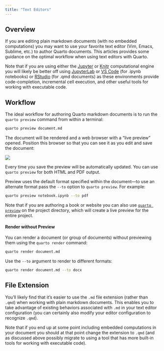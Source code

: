 ```yaml
---
title: "Text Editors"
---
```


## Overview

If you are editing plain markdown documents (with no embedded computations) you may want to use your favorite text editor (Vim, Emacs, Sublime, etc.) to author Quarto documents. This articles provides some guidance on the optimal workflow when using text editors with Quarto.

Note that if you are using either the [Jupyter](https://jupyter.org/) or [Knitr](https://yihui.org/knitr/) computational engine you will likely be better off using [JupyterLab](juptyer-lab.qmd) or [VS Code](vscode.qmd) (for .ipynb notebooks) or [RStudio](rstudio.qmd) (for .qmd documents) as these environments provide code-completion, incremental cell execution, and other useful tools for working with executable code.

## Workflow

The ideal workflow for authoring Quarto markdown documents is to run the `quarto preview` command from within a terminal:

``` bash
quarto preview document.md
```

The document will be rendered and a web browser with a "live preview" opened. Position this browser so that you can see it as you edit and save the document:

![](images/vim-preview.png){fig-alt="Two application windows arranged side by side. A Quarto document that contains the contents of the Welcome page of this website is open on the right. The contents of this document are rendered in a web browser by Quarto in the window on the right."}

Every time you save the preview will be automatically updated. You can use `quarto preview` for both HTML and PDF output.

Preview uses the default format specified within the document---to use an alternate format pass the `--to` option to `quarto preview`. For example:

```bash
quarto preview notebook.ipynb --to pdf
```


::: {.callout-note appearance="simple"}
Note that if you are authoring a book or website you can also use [`quarto preview`](../websites/website-basics.qmd#workflow) on the project directory, which will create a live preview for the entire project.
:::

#### Render without Preview

You can render a document (or group of documents) without previewing them using the `quarto render` command:

``` bash
quarto render document.md
```

Use the `--to` argument to render to different formats:

``` bash
quarto render document.md --to docx
```

## File Extension

You'll likely find that it's easier to use the `.md` file extension (rather than `.qmd`) when working with plain markdown documents. This enables you to take advantage of existing behaviors associated with `.md` in your text editor configuration (you can certainly also modify your editor configuration to recognize `.qmd`).

Note that if you end up at some point including embedded computations in your document you should at that point change the extension to `.qmd` (and as discussed above possibly migrate to using a tool that has more built-in tools for working with executable code).
